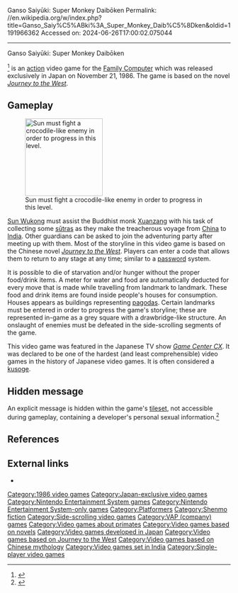 Ganso Saiyūki: Super Monkey Daibōken
Permalink: //en.wikipedia.org/w/index.php?title=Ganso_Saiy%C5%ABki%3A_Super_Monkey_Daib%C5%8Dken&oldid=1191966362
Accessed on: 2024-06-26T17:00:02.075044



------
Ganso Saiyūki: Super Monkey Daibōken
{{Infobox video game
|title = Ganso Saiyūki: Super Monkey Daibōken
|image = SuperMonkeyDaibouken.jpg
|caption = Cover art
|developer = Techno Quest<ref name="beepcolumn">{{cite web|author1=tks|title=リレーブログ（クリエーター編）第2回】"スーパーモンキー大冒険"tks様|url=https://www.beep-shop.com/column_entry/17433/|website=BEEP|date=19 May 2018 |access-date=19 May 2018|language=ja}}</ref>
|designer = {{ubl|Tsutomu Takase<ref name="beepcolumn">{{cite web|author1=tks|title=リレーブログ（クリエーター編）第2回】"スーパーモンキー大冒険"tks様|url=https://www.beep-shop.com/column_entry/17433/|website=BEEP|date=19 May 2018 |access-date=19 May 2018|language=ja}}</ref>|Kaoru Nakajima}}
|programmer = O-san<ref name="beepcolumn">{{cite web|author1=tks|title=リレーブログ（クリエーター編）第2回】"スーパーモンキー大冒険"tks様|url=https://www.beep-shop.com/column_entry/17433/|website=BEEP|date=19 May 2018 |access-date=19 May 2018|language=ja}}</ref>
|publisher = [[VAP (company)|VAP]]
|released = {{vgrelease|JP|November 21, 1986<ref>{{cite web|title=Release information for ''Ganso Saiyūki: Super Monkey Daibōken''|url=http://www.gamefaqs.com/nes/577110-ganso-saiyuuki-super-monkey-daibouken/data|access-date=2013-01-23|publisher=[[GameFAQs]]}}</ref>}}
|genre = [[Action Adventure]]
|modes = [[Single-player video game|Single-player]]
|platforms = [[Nintendo Entertainment System|Family Computer]]
}}

{{nihongo|'''''Ganso Saiyūki: Super Monkey Daibōken'''''|元祖西遊記 スーパーモンキー大冒険}}<ref>{{cite web|title=English-Japanese title translation |url=http://superfamicom.org/famicom/info/ganso-saiyuuki-super-monkey-dai-bouken |archive-url=https://web.archive.org/web/20190114203808/https://superfamicom.org/famicom/info/ganso-saiyuuki-super-monkey-dai-bouken |url-status=dead |archive-date=2019-01-14 |access-date=2013-01-23 |publisher=SuperFamicom.org }}</ref> is an [[action game|action]] video game for the [[Nintendo Entertainment System|Family Computer]] which was released exclusively in Japan on November 21, 1986. The game is based on the novel ''[[Journey to the West]]''.

==Gameplay==
[[File:GSSMDSideScrollingLevel.png|175px|left|thumb|Sun must fight a crocodile-like enemy in order to progress in this level.]]

[[Sun Wukong]] must assist the Buddhist monk [[Xuanzang]] with his task of collecting some [[sūtra]]s as they make the treacherous voyage from [[China]] to [[India]]. Other guardians can be asked to join the adventuring party after meeting up with them. Most of the storyline in this video game is based on the Chinese novel ''[[Journey to the West]]''. Players can enter a code that allows them to return to any stage at any time; similar to a [[password (video games)|password]] system.

It is possible to die of starvation and/or hunger without the proper food/drink items. A meter for water and food are automatically deducted for every move that is made while travelling from landmark to landmark. These food and drink items are found inside people's houses for consumption. Houses appears as buildings representing [[pagoda]]s. Certain landmarks must be entered in order to progress the game's storyline; these are represented in-game as a grey square with a drawbridge-like structure. An onslaught of enemies must be defeated in the side-scrolling segments of the game.

This video game was featured in the Japanese TV show ''[[Game Center CX]]''. It was declared to be one of the hardest (and least comprehensible) video games in the history of Japanese video games. It is often considered a [[kusoge]].

==Hidden message==
An explicit message is hidden within the game's [[tileset]], not accessible during gameplay, containing a developer's personal sexual information.<ref name=Cracked>{{cite web|title=The 5 Ballsiest Easter Eggs Hidden in Video Games|url=http://www.cracked.com/article_19745_the-5-ballsiest-easter-eggs-hidden-in-video-games_p2.html|date=July 23, 2012|last1=Cantrell|first1=M. Asher|last2=G.|first2=Claire|publisher=Cracked}}</ref>

==References==
{{reflist}}

==External links==
*{{MobyGames|id=/ganso-saiyki-super-monkey-daibken}}

{{Journey to the West}}

{{DEFAULTSORT:Ganso Saiyuki: Super Monkey Daiboken}}
[[Category:1986 video games]]
[[Category:Japan-exclusive video games]]
[[Category:Nintendo Entertainment System games]]
[[Category:Nintendo Entertainment System-only games]]
[[Category:Platformers]]
[[Category:Shenmo fiction]]
[[Category:Side-scrolling video games]]
[[Category:VAP (company) games]]
[[Category:Video games about primates]]
[[Category:Video games based on novels]]
[[Category:Video games developed in Japan]]
[[Category:Video games based on Journey to the West]]


{{action-adventure-videogame-stub}}
[[Category:Video games based on Chinese mythology]]
[[Category:Video games set in India]]
[[Category:Single-player video games]]